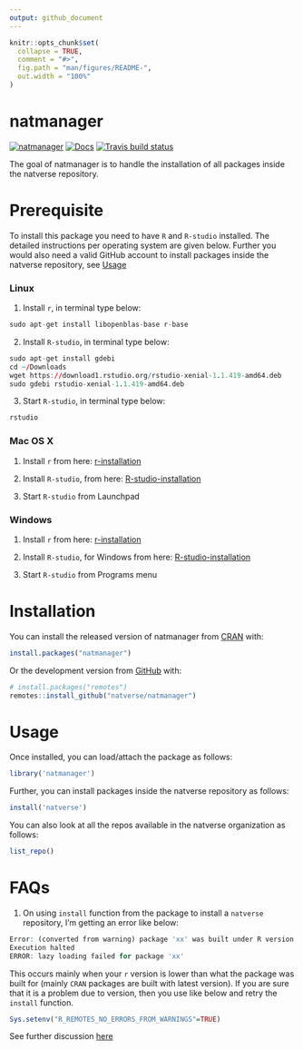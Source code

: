 ```yaml
---
output: github_document
---
```


<!-- README.md is generated from README.Rmd. Please edit that file -->

```r
knitr::opts_chunk$set(
  collapse = TRUE,
  comment = "#>",
  fig.path = "man/figures/README-",
  out.width = "100%"
)
```

# natmanager

<!-- badges: start -->
[![natmanager](https://img.shields.io/badge/natmanager-Part%20of%20the%20natverse-a241b6)](https://natverse.github.io)
[![Docs](https://img.shields.io/badge/docs-100%25-brightgreen.svg)](https://natverse.github.io/natmanager/reference/)
[![Travis build status](https://travis-ci.org/natverse/natmanager.svg?branch=master)](https://travis-ci.org/natverse/natmanager)
<!-- badges: end -->

The goal of natmanager is to handle the installation of all packages inside the natverse repository.

# Prerequisite
To install this package you need to have `R` and `R-studio` installed. The detailed instructions per operating system are given below. Further you would also need a valid GitHub account to install packages inside the natverse repository, see  [Usage](#usage)

### Linux
1. Install `r`, in terminal type below:
```r
sudo apt-get install libopenblas-base r-base
```



2. Install `R-studio`, in terminal type below:
```r
sudo apt-get install gdebi
cd ~/Downloads
wget https://download1.rstudio.org/rstudio-xenial-1.1.419-amd64.deb
sudo gdebi rstudio-xenial-1.1.419-amd64.deb
```


3. Start `R-studio`, in terminal type below:
```r
rstudio
```

### Mac OS X
1. Install `r` from here:
[r-installation](http://cloud.r-project.org/bin/macosx/)


2. Install `R-studio`, from here:
[R-studio-installation](https://rstudio.com/products/rstudio/download/#download)


3. Start `R-studio` from Launchpad

### Windows
1. Install `r` from here:
[r-installation](http://cloud.r-project.org/bin/windows/base/)


2. Install `R-studio`, for Windows from here:
[R-studio-installation](https://rstudio.com/products/rstudio/download/#download)


3. Start `R-studio` from Programs menu


# Installation

You can install the released version of natmanager from [CRAN](https://CRAN.R-project.org) with:

``` r
install.packages("natmanager")
```

Or the development version from [GitHub](https://github.com/) with:

``` r
# install.packages("remotes")
remotes::install_github("natverse/natmanager")
```


# Usage {#usage}

Once installed, you can load/attach the package as follows:

```r
library('natmanager')
```

Further, you can install packages inside the natverse repository as follows:

```r
install('natverse')
```

You can also look at all the repos available in the natverse organization as follows:

```r
list_repo()
```

# FAQs

1. On using `install` function from the package to install a `natverse` repository, 
   I'm getting an error like below:
```r
Error: (converted from warning) package 'xx' was built under R version y.y.y
Execution halted
ERROR: lazy loading failed for package 'xx' 
```
This occurs mainly when your `r` version is lower than what the package was built for (mainly `CRAN` packages are built 
with latest version). If you are sure that it is a problem due to version, then you use like below and retry the `install` function.
```r
Sys.setenv("R_REMOTES_NO_ERRORS_FROM_WARNINGS"=TRUE)
```
See further discussion [here](https://github.com/r-lib/remotes/issues/403)


